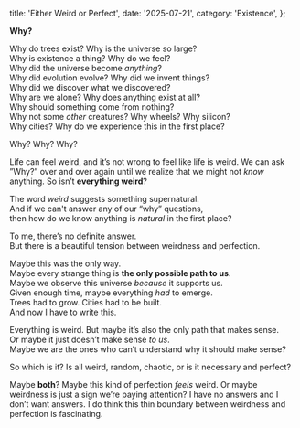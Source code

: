   title: 'Either Weird or Perfect',
  date: '2025-07-21',
  category: 'Existence',
};

**Why?**

Why do trees exist? Why is the universe so large?  
Why is existence a thing? Why do we feel?  
Why did the universe become *anything*?  
Why did evolution evolve? Why did we invent things?  
Why did we discover what we discovered?  
Why are we alone? Why does anything exist at all?  
Why should something come from nothing?  
Why not some *other* creatures? Why wheels? Why silicon?  
Why cities? Why do we experience this in the first place?

Why? Why? Why?

Life can feel weird, and it’s not wrong to feel like life is weird. 
We can ask ”Why?” over and over again until we realize that we might not *know* anything. 
So isn’t **everything weird**? 

The word *weird* suggests something supernatural.  
And if we can't answer any of our “why” questions,  
then how do we know anything is *natural* in the first place?

To me, there’s no definite answer.  
But there is a beautiful tension between weirdness and perfection.

Maybe this was the only way.  
Maybe every strange thing is **the only possible path to us**.  
Maybe we observe this universe *because* it supports us.  
Given enough time, maybe everything *had* to emerge.  
Trees had to grow. Cities had to be built.  
And now I have to write this.

Everything is weird. But maybe it’s also the only path that makes sense.  
Or maybe it just doesn’t make sense *to us*.  
Maybe we are the ones who can’t understand why it should make sense?

So which is it? Is all weird, random, chaotic, or is it necessary and 
perfect?

Maybe **both**? Maybe this kind of perfection *feels* weird. Or maybe 
weirdness is just a sign we’re paying attention? 
I have no answers and I don’t want answers. I do think this thin 
boundary between weirdness and perfection is fascinating.